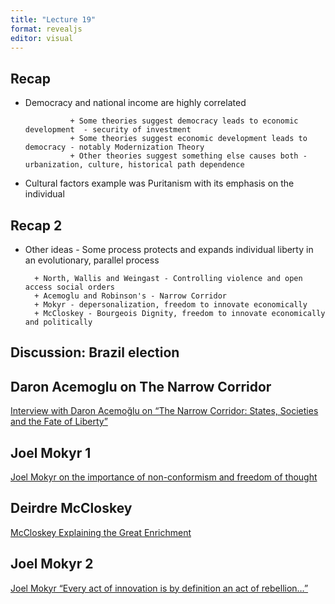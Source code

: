 ```yaml
---
title: "Lecture 19"
format: revealjs
editor: visual
---
```


## Recap

+ Democracy and national income are highly correlated
        
                + Some theories suggest democracy leads to economic development  - security of investment
                + Some theories suggest economic development leads to democracy - notably Modernization Theory
                + Other theories suggest something else causes both - urbanization, culture, historical path dependence 
                
+ Cultural factors example was Puritanism with its emphasis on the individual

## Recap 2

+ Other ideas - Some process protects and expands individual liberty in an evolutionary, parallel process

        + North, Wallis and Weingast - Controlling violence and open access social orders
        + Acemoglu and Robinson's - Narrow Corridor
        + Mokyr - depersonalization, freedom to innovate economically
        + McCloskey - Bourgeois Dignity, freedom to innovate economically and politically

        
## Discussion: Brazil election

## Daron Acemoglu on The Narrow Corridor

[Interview with Daron Acemoğlu on “The Narrow Corridor: States, Societies and the Fate of Liberty”](https://www.youtube.com/watch?v=vGbYbx_aKK8 )   

## Joel Mokyr 1

[Joel Mokyr on the importance of non-conformism and freedom of thought](https://www.youtube.com/watch?v=SxEV2JSmfrc) 

## Deirdre McCloskey

[McCloskey Explaining the Great Enrichment](https://www.youtube.com/watch?v=4x1uZESt5n0)

## Joel Mokyr 2

[Joel Mokyr "Every act of innovation is by definition an act of rebellion..."](https://www.youtube.com/watch?v=HNc5FQ2z4YU)





